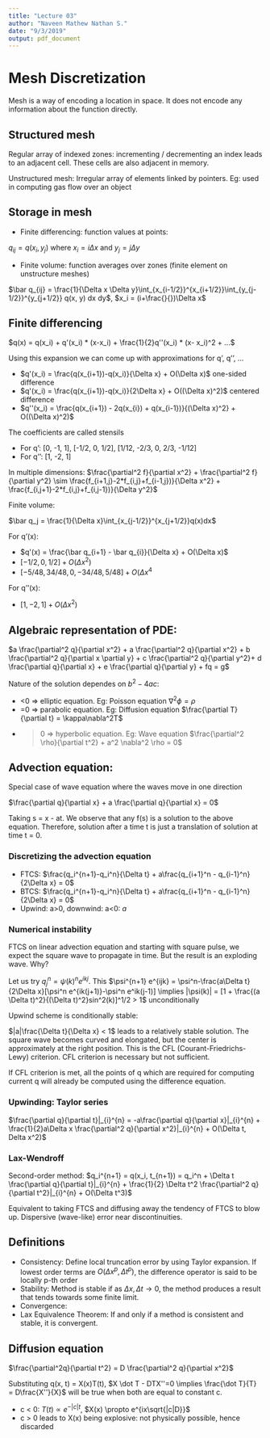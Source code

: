 ```yaml
---
title: "Lecture 03"
author: "Naveen Mathew Nathan S."
date: "9/3/2019"
output: pdf_document
---
```


# Mesh Discretization

Mesh is a way of encoding a location in space. It does not encode any information about the function directly.

## Structured mesh

Regular array of indexed zones: incrementing / decrementing an index leads to an adjacent cell. These cells are also adjacent in memory.

Unstructured mesh: Irregular array of elements linked by pointers. Eg: used in computing gas flow over an object

## Storage in mesh

- Finite differencing: function values at points:

$q_{ij} = q(x_i, y_j)$ where $x_i = i \Delta x$ and $y_j = j \Delta y$

- Finite volume: function averages over zones (finite element on unstructure meshes)

$\bar q_{ij} = \frac{1}{\Delta x \Delta y}\int_{x_{i-1/2}}^{x_{i+1/2}}\int_{y_{j-1/2}}^{y_{j+1/2}} q(x, y) dx dy$, $x_i = (i+\frac{}{})\Delta x$

## Finite differencing

$q(x) = q(x_i) + q'(x_i) * (x-x_i) + \frac{1}{2}q''(x_i) * (x- x_i)^2 + ...$

Using this expansion we can come up with approximations for q', q'', ...

- $q'(x_i) = \frac{q(x_{i+1})-q(x_i)}{\Delta x} + O(\Delta x)$ one-sided difference
- $q'(x_i) = \frac{q(x_{i+1})-q(x_i)}{2\Delta x} + O((\Delta x)^2)$ centered difference
- $q''(x_i) = \frac{q(x_{i+1}) - 2q(x_{i}) + q(x_{i-1})}{(\Delta x)^2} + O((\Delta x)^2)$

The coefficients are called stensils

- For q': [0, -1, 1], [-1/2, 0, 1/2], [1/12, -2/3, 0, 2/3, -1/12]
- For q'': [1, -2, 1]

In multiple dimensions: $\frac{\partial^2 f}{\partial x^2} + \frac{\partial^2 f}{\partial y^2} \sim \frac{f_{i+1,j}-2*f_{i,j}+f_{i-1,j})}{\Delta x^2} + \frac{f_{i,j+1}-2*f_{i,j}+f_{i,j-1})}{\Delta y^2}$

Finite volume:

$\bar q_j = \frac{1}{\Delta x}\int_{x_{j-1/2}}^{x_{j+1/2}}q(x)dx$

For q'(x):

- $q'(x) = \frac{\bar q_{i+1} - \bar q_{i}}{\Delta x} + O(\Delta x)$
- $[-1/2, 0, 1/2] + O(\Delta x^2)$
- $[-5/48, 34/48, 0, -34/48, 5/48] + O(\Delta x^4$

For q''(x):

- $[1, -2, 1] + O(\Delta x^2)$

## Algebraic representation of PDE:

$a \frac{\partial^2 q}{\partial x^2} + a \frac{\partial^2 q}{\partial x^2} + b \frac{\partial^2 q}{\partial x \partial y} + c \frac{\partial^2 q}{\partial y^2}+ d \frac{\partial q}{\partial x} + e \frac{\partial q}{\partial y} + fq = g$

Nature of the solution dependes on $b^2 - 4ac$:

- <0 => elliptic equation. Eg: Poisson equation $\nabla^2 \phi = \rho$
- =0 => parabolic equation. Eg: Diffusion equation $\frac{\partial T}{\partial t} = \kappa\nabla^2T$
- >0 => hyperbolic equation. Eg: Wave equation $\frac{\partial^2 \rho}{\partial t^2} + a^2 \nabla^2 \rho = 0$

## Advection equation:

Special case of wave equation where the waves move in one direction

$\frac{\partial q}{\partial x} + a \frac{\partial q}{\partial x} = 0$

Taking s = x - at. We observe that any f(s) is a solution to the above equation. Therefore, solution after a time t is just a translation of solution at time t = 0.

### Discretizing the advection equation

- FTCS: $\frac{q_i^{n+1}-q_i^n}{\Delta t} + a\frac{q_{i+1}^n - q_{i-1}^n}{2\Delta x} = 0$
- BTCS: $\frac{q_i^{n+1}-q_i^n}{\Delta t} + a\frac{q_{i+1}^n - q_{i-1}^n}{2\Delta x} = 0$
- Upwind: a>0, downwind: a<0: $a$

### Numerical instability

FTCS on linear advection equation and starting with square pulse, we expect the square wave to propagate in time. But the result is an exploding wave. Why?

Let us try $q^n_j = \psi(k)^ne^{ikj}$. This $\psi^{n+1} e^{ijk} = \psi^n-\frac{a\Delta t}{2\Delta x}[\psi^n e^{ik(j+1)}-\psi^n e^ik(j-1)] \implies |\psi(k)| = [1 + \frac{(a \Delta t)^2}{(\Delta t)^2}sin^2(k)]^1/2 > 1$ unconditionally

Upwind scheme is conditionally stable:

$|a|\frac{\Delta t}{\Delta x} < 1$ leads to a relatively stable solution. The square wave becomes curved and elongated, but the center is approximately at the right position. This is the CFL (Courant-Friedrichs-Lewy) criterion. CFL criterion is necessary but not sufficient.

If CFL criterion is met, all the points of q which are required for computing current q will already be computed using the difference equation.

### Upwinding: Taylor series

$\frac{\partial q}{\partial t}|_{i}^{n} = -a\frac{\partial q}{\partial x}|_{i}^{n} + \frac{1}{2}a\Delta x \frac{\partial^2 q}{\partial x^2}|_{i}^{n} + O(\Delta t, Delta x^2)$

### Lax-Wendroff

Second-order method: $q_i^{n+1} = q(x_i, t_{n+1}) = q_i^n + \Delta t \frac{\partial q}{\partial t}|_{i}^{n} + \frac{1}{2} \Delta t^2 \frac{\partial^2 q}{\partial t^2}|_{i}^{n} + O(\Delta t^3)$

Equivalent to taking FTCS and diffusing away the tendency of FTCS to blow up. Dispersive (wave-like) error near discontinuities.

## Definitions

- Consistency: Define local truncation error by using Taylor expansion. If lowest order terms are $O(\Delta x^p, \Delta t^p)$, the difference operator is said to be locally p-th order
- Stability: Method is stable if as $\Delta x, \Delta t \to 0$, the method produces a result that tends towards some finite limit.
- Convergence:
- Lax Equivalence Theorem: If and only if a method is consistent and stable, it is convergent.

## Diffusion equation

$\frac{\partial^2q}{\partial t^2} = D \frac{\partial^2 q}{\partial x^2}$

Substituting q(x, t) = X(x)T(t), $X \dot T - DTX''=0 \implies \frac{\dot T}{T} = D\frac{X''}{X}$ will be true when both are equal to constant c.

- c < 0: $T(t) \propto e^{-|c|t}$, $X(x) \propto e^{ix\sqrt{|c|D}}$
- c > 0 leads to X(x) being explosive: not physically possible, hence discarded


